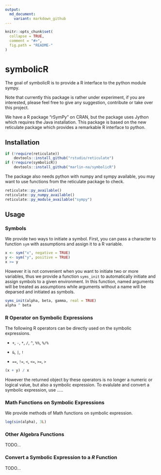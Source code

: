 ```yaml
---
output:
  md_document:
    variant: markdown_github
---
```


<!-- README.md is generated from README.Rmd. Please edit that file -->

```r
knitr::opts_chunk$set(
  collapse = TRUE,
  comment = "#>",
  fig.path = "README-"
)
```

# symbolicR

The goal of symbolicR is to provide a R interface to the python module sympy.

Note that currently this package is rather under experiment, if you are interested,
please feel free to give any suggestion, contribute or take over this project.

We have a R package "rSymPy" on CRAN, but the package uses Jython which requires
the Java installation. This package is based on the new reticulate package which
provides a remarkable R interface to python.


## Installation

```r
if (!require(reticulate))
    devtools::install_github("rstudio/reticulate")
if (!require(symbolicR))
    devtools::install_github("marlin-na/symbolicR")
```

The package also needs python with numpy and sympy available, you may want to 
use functions from the reticulate package to check.

```r
reticulate::py_available()
reticulate::py_numpy_available()
reticulate::py_module_available("sympy")
```


## Usage

### Symbols

We provide two ways to initiate a symbol. First, you can pass a character to
function `sym` with assumptions and assign it to a R variable.

```r
x <- sym("x", negative = TRUE)
y <- sym("y", positive = TRUE)
x >= y
```

However it is not convenient when you want to initiate two or more variables, thus
we provide a function `syms_init` to automatically initiate and assign symbols to a given environment.
In this function, named arguments will be treated as assumptions while arguments without
a name will be deparsed and initiated as symbols.

```r
syms_init(alpha, beta, gamma, real = TRUE)
alpha ^ beta
```


### R Operator on Symbolic Expressions

The following R operators can be directly used on the symbolic expressions.

- `+`, `-`, `*`, `/`, `^`, `%%`, `%/%`

- `&`, `|`, `!`

- `==`, `!=`, `<`, `<=`, `>=`, `>`

```r
(x + y) / x
```

However the returned object by these operators is no longer a numeric or
logical value, but also a symbolic expression. To evalulate and convert a
symbolic expression, use ..... 


### Math Functions on Symbolic Expressions

We provide methods of Math functions on symbolic expression.

```r
log(sin(alpha), 3L)
```


### Other Algebra Functions

TODO...



### Convert a Symbolic Expression to a *R* Function

TODO...

